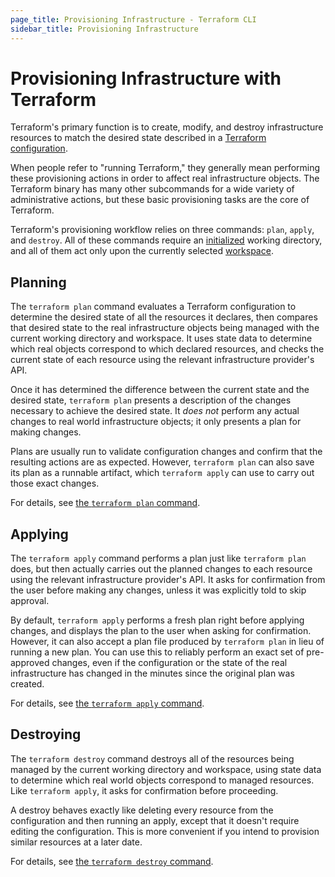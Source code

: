 ```yaml
---
page_title: Provisioning Infrastructure - Terraform CLI
sidebar_title: Provisioning Infrastructure
---
```


# Provisioning Infrastructure with Terraform

Terraform's primary function is to create, modify, and destroy infrastructure
resources to match the desired state described in a
[Terraform configuration](/language).

When people refer to "running Terraform," they generally mean performing these
provisioning actions in order to affect real infrastructure objects. The
Terraform binary has many other subcommands for a wide variety of administrative
actions, but these basic provisioning tasks are the core of Terraform.

Terraform's provisioning workflow relies on three commands: `plan`, `apply`, and
`destroy`. All of these commands require an
[initialized](/cli/init) working directory, and all of them act
only upon the currently selected [workspace](/cli/workspaces).

## Planning

The `terraform plan` command evaluates a Terraform configuration to determine
the desired state of all the resources it declares, then compares that desired
state to the real infrastructure objects being managed with the current working
directory and workspace. It uses state data to determine which real objects
correspond to which declared resources, and checks the current state of each
resource using the relevant infrastructure provider's API.

Once it has determined the difference between the current state and the desired
state, `terraform plan` presents a description of the changes necessary to
achieve the desired state. It _does not_ perform any actual changes to real
world infrastructure objects; it only presents a plan for making changes.

Plans are usually run to validate configuration changes and confirm that the
resulting actions are as expected. However, `terraform plan` can also save its
plan as a runnable artifact, which `terraform apply` can use to carry out those
exact changes.

For details, see [the `terraform plan` command](/cli/commands/plan).

## Applying

The `terraform apply` command performs a plan just like `terraform plan` does,
but then actually carries out the planned changes to each resource using the
relevant infrastructure provider's API. It asks for confirmation from the user
before making any changes, unless it was explicitly told to skip approval.

By default, `terraform apply` performs a fresh plan right before applying
changes, and displays the plan to the user when asking for confirmation.
However, it can also accept a plan file produced by `terraform plan` in lieu of
running a new plan. You can use this to reliably perform an exact set of
pre-approved changes, even if the configuration or the state of the real
infrastructure has changed in the minutes since the original plan was created.

For details, see [the `terraform apply` command](/cli/commands/apply).

## Destroying

The `terraform destroy` command destroys all of the resources being managed by
the current working directory and workspace, using state data to determine which
real world objects correspond to managed resources. Like `terraform apply`, it
asks for confirmation before proceeding.

A destroy behaves exactly like deleting every resource from the configuration
and then running an apply, except that it doesn't require editing the
configuration. This is more convenient if you intend to provision similar
resources at a later date.

For details, see [the `terraform destroy` command](/cli/commands/destroy).
